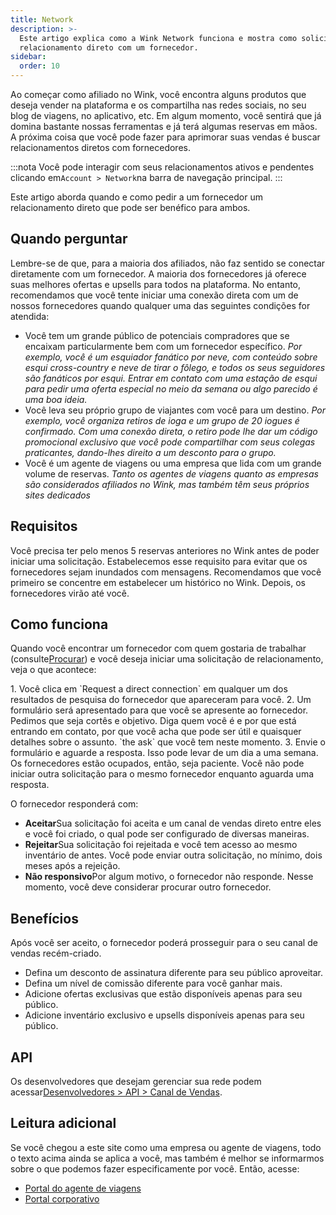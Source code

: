```yaml
---
title: Network
description: >-
  Este artigo explica como a Wink Network funciona e mostra como solicitar um
  relacionamento direto com um fornecedor.
sidebar:
  order: 10
---
```


Ao começar como afiliado no Wink, você encontra alguns produtos que deseja vender na plataforma e os compartilha nas redes sociais, no seu blog de viagens, no aplicativo, etc.
Em algum momento, você sentirá que já domina bastante nossas ferramentas e já terá algumas reservas em mãos.
A próxima coisa que você pode fazer para aprimorar suas vendas é buscar relacionamentos diretos com fornecedores.

:::nota
Você pode interagir com seus relacionamentos ativos e pendentes clicando em`Account > Network`na barra de navegação principal.
:::

Este artigo aborda quando e como pedir a um fornecedor um relacionamento direto que pode ser benéfico para ambos.

## Quando perguntar

Lembre-se de que, para a maioria dos afiliados, não faz sentido se conectar diretamente com um fornecedor. A maioria dos fornecedores já oferece suas melhores ofertas e upsells para todos na plataforma.
No entanto, recomendamos que você tente iniciar uma conexão direta com um de nossos fornecedores quando qualquer uma das seguintes condições for atendida:

* Você tem um grande público de potenciais compradores que se encaixam particularmente bem com um fornecedor específico.
  *Por exemplo, você é um esquiador fanático por neve, com conteúdo sobre esqui cross-country e neve de tirar o fôlego, e todos os seus seguidores são fanáticos por esqui. Entrar em contato com uma estação de esqui para pedir uma oferta especial no meio da semana ou algo parecido é uma boa ideia.*
* Você leva seu próprio grupo de viajantes com você para um destino.
  *Por exemplo, você organiza retiros de ioga e um grupo de 20 iogues é confirmado. Com uma conexão direta, o retiro pode lhe dar um código promocional exclusivo que você pode compartilhar com seus colegas praticantes, dando-lhes direito a um desconto para o grupo.*
* Você é um agente de viagens ou uma empresa que lida com um grande volume de reservas.
  *Tanto os agentes de viagens quanto as empresas são considerados afiliados no Wink, mas também têm seus próprios sites dedicados*

## Requisitos

Você precisa ter pelo menos 5 reservas anteriores no Wink antes de poder iniciar uma solicitação.
Estabelecemos esse requisito para evitar que os fornecedores sejam inundados com mensagens. Recomendamos que você primeiro se concentre em estabelecer um histórico no Wink. Depois, os fornecedores virão até você.

## Como funciona

Quando você encontrar um fornecedor com quem gostaria de trabalhar (consulte[Procurar](/studio/search/)) e você deseja iniciar uma solicitação de relacionamento, veja o que acontece:

<Steps>
  1. Você clica em `Request a direct connection` em qualquer um dos resultados de pesquisa do fornecedor que apareceram para você.
  2. Um formulário será apresentado para que você se apresente ao fornecedor. Pedimos que seja cortês e objetivo. Diga quem você é e por que está entrando em contato, por que você acha que pode ser útil e quaisquer detalhes sobre o assunto. `the ask` que você tem neste momento.
  3. Envie o formulário e aguarde a resposta. Isso pode levar de um dia a uma semana. Os fornecedores estão ocupados, então, seja paciente. Você não pode iniciar outra solicitação para o mesmo fornecedor enquanto aguarda uma resposta.
</Steps>


O fornecedor responderá com:

* **Aceitar**Sua solicitação foi aceita e um canal de vendas direto entre eles e você foi criado, o qual pode ser configurado de diversas maneiras.
* **Rejeitar**Sua solicitação foi rejeitada e você tem acesso ao mesmo inventário de antes. Você pode enviar outra solicitação, no mínimo, dois meses após a rejeição.
* **Não responsivo**Por algum motivo, o fornecedor não responde. Nesse momento, você deve considerar procurar outro fornecedor.

## Benefícios

Após você ser aceito, o fornecedor poderá prosseguir para o seu canal de vendas recém-criado.

* Defina um desconto de assinatura diferente para seu público aproveitar.
* Defina um nível de comissão diferente para você ganhar mais.
* Adicione ofertas exclusivas que estão disponíveis apenas para seu público.
* Adicione inventário exclusivo e upsells disponíveis apenas para seu público.

## API

Os desenvolvedores que desejam gerenciar sua rede podem acessar[Desenvolvedores > API > Canal de Vendas](/developers/apis/#sales-channel-api).

## Leitura adicional

Se você chegou a este site como uma empresa ou agente de viagens, todo o texto acima ainda se aplica a você, mas também é melhor se informarmos sobre o que podemos fazer especificamente por você. Então, acesse:

* [Portal do agente de viagens](/travel-agent/what-is-agent/)
* [Portal corporativo](/corporate/what-is-group/)

